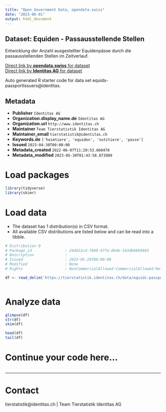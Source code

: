 ```yaml
---
title: "Open Government Data, opendata.swiss"
date: "2023-06-01"
output: html_document
---
```


## Dataset: Equiden - Passausstellende Stellen

Entwicklung der Anzahl ausgestellter Equidenpässe durch die passausstellenden Stellen im Zeitverlauf.

[Direct link by **opendata.swiss** for dataset](https://opendata.swiss/de/dataset/equiden-passausstellende-stellen)<br>
[Direct link by **Identitas AG** for dataset](https://tierstatistik.identitas.ch/)

Auto generated R starter code for data set equids-passportIssuers@identitas.

## Metadata

- **Publisher** `Identitas AG`
- **Organization.display_name.de** `Identitas AG`
- **Organization.url** `http://www.identitas.ch`
- **Maintainer** `Team Tierstatistik Identitas AG`
- **Maintainer_email** `tierstatistik@identitas.ch`
- **Keywords.de** `['heimtiere', 'equiden', 'nutztiere', 'passe']`
- **Issued** `2023-04-30T00:00:00`
- **Metadata_created** `2022-06-07T11:20:53.660478`
- **Metadata_modified** `2023-05-30T01:43:58.873989`


# Load packages

```r

library(tidyverse)
library(skimr)

```

# Load data

-   The dataset has 1 distribution(s) in CSV format.
-   All available CSV distributions are listed below and can be read into a tibble.

```r

# Distribution 0
# Package_id               : 24dd22cd-fb80-47fa-8bde-543db6669403
# Description              : 
# Issued                   : 2023-05-29T00:00:00
# Modified                 : None
# Rights                   : NonCommercialAllowed-CommercialAllowed-ReferenceRequired

df <- read_delim('https://tierstatistik.identitas.ch/data/equids-passportIssuers.csv')



```

# Analyze data

```r

glimpse(df)
str(df)
skim(df)

head(df)
tail(df)

```

# Continue your code here...

```r

```

------------------------------------------------------------------------

# Contact

tierstatistik@identitas.ch | Team Tierstatistik Identitas AG
